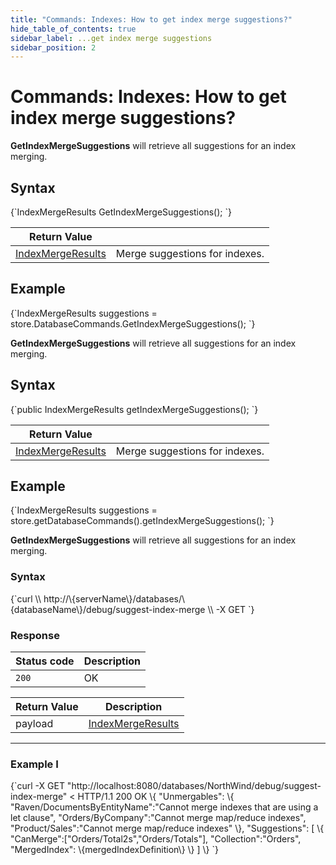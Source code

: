 ```yaml
---
title: "Commands: Indexes: How to get index merge suggestions?"
hide_table_of_contents: true
sidebar_label: ...get index merge suggestions
sidebar_position: 2
---
```





# Commands: Indexes: How to get index merge suggestions?
<LanguageSwitcher supportedLanguages={supportedLanguages} />
<LanguageContent language="csharp">


**GetIndexMergeSuggestions** will retrieve all suggestions for an index merging.

## Syntax

<TabItem value="merge_suggestions_1" label="merge_suggestions_1">
<CodeBlock language="csharp">
{`IndexMergeResults GetIndexMergeSuggestions();
`}
</CodeBlock>
</TabItem>

| Return Value | |
| ------------- | ----- |
| [IndexMergeResults](../../../../glossary/index-merge-results.mdx) | Merge suggestions for indexes. |

## Example

<TabItem value="merge_suggestions_2" label="merge_suggestions_2">
<CodeBlock language="csharp">
{`IndexMergeResults suggestions = store.DatabaseCommands.GetIndexMergeSuggestions();
`}
</CodeBlock>
</TabItem>


</LanguageContent>
<LanguageContent language="java">


**GetIndexMergeSuggestions** will retrieve all suggestions for an index merging.

## Syntax

<TabItem value="merge_suggestions_1" label="merge_suggestions_1">
<CodeBlock language="java">
{`public IndexMergeResults getIndexMergeSuggestions();
`}
</CodeBlock>
</TabItem>

| Return Value | |
| ------------- | ----- |
| [IndexMergeResults](../../../../glossary/index-merge-results.mdx) | Merge suggestions for indexes. |

## Example

<TabItem value="merge_suggestions_2" label="merge_suggestions_2">
<CodeBlock language="java">
{`IndexMergeResults suggestions = store.getDatabaseCommands().getIndexMergeSuggestions();
`}
</CodeBlock>
</TabItem>


</LanguageContent>
<LanguageContent language="http">


**GetIndexMergeSuggestions** will retrieve all suggestions for an index merging.

### Syntax

<TabItem value="json" label="json">
<CodeBlock language="json">
{`curl \\
	http://\{serverName\}/databases/\{databaseName\}/debug/suggest-index-merge \\
	-X GET 
`}
</CodeBlock>
</TabItem>

### Response

| Status code | Description |
| ----------- | - |
| `200` | OK |

| Return Value | Description |
| ------------- | ------------- |
| payload | [IndexMergeResults](../../../../glossary/index-merge-results.mdx) |

---

### Example I

<TabItem value="json" label="json">
<CodeBlock language="json">
{`curl -X GET "http://localhost:8080/databases/NorthWind/debug/suggest-index-merge" 
< HTTP/1.1 200 OK
\{
	"Unmergables":
	\{
		"Raven/DocumentsByEntityName":"Cannot merge indexes that are using a let clause",
		"Orders/ByCompany":"Cannot merge map/reduce indexes",
		"Product/Sales":"Cannot merge map/reduce indexes"
	\},
	"Suggestions":
	[
		\{
			"CanMerge":["Orders/Total2s","Orders/Totals"],
			"Collection":"Orders",
			"MergedIndex":  \{mergedIndexDefinition\} 
		\}
	]
\}
`}
</CodeBlock>
</TabItem>




</LanguageContent>

<!---
- [How to reset index?](../../../../client-api/commands/indexes/how-to/reset-index)
- [How to get index terms?](../../../../client-api/commands/indexes/how-to/get-index-terms)

-->